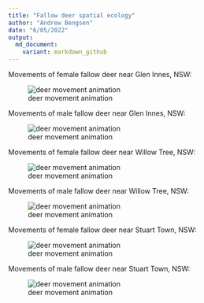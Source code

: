 ```yaml
---
title: "Fallow deer spatial ecology"
author: "Andrew Bengsen"
date: "6/05/2022"
output: 
  md_document:
    variant: markdown_github
---
```


Movements of female fallow deer near Glen Innes, NSW:

![deer movement animation](/Media/moveVis_gv_does.gif)  

Movements of male fallow deer near Glen Innes, NSW:

![deer movement animation](/Media/moveVis_gv_bucks.gif)  


Movements of female fallow deer near Willow Tree, NSW:

![deer movement animation](/Media/moveVis_wt_does.gif)  

Movements of male fallow deer near Willow Tree, NSW:

![deer movement animation](/Media/moveVis_wt_bucks.gif)  

Movements of female fallow deer near Stuart Town, NSW:

![deer movement animation](/Media/moveVis_bd_does.gif)  

Movements of male fallow deer near Stuart Town, NSW:

![deer movement animation](/Media/moveVis_bd_bucks.gif)  